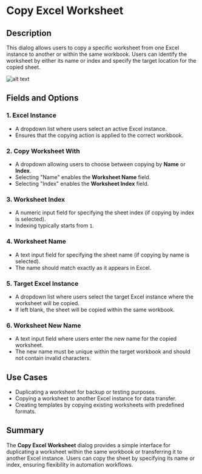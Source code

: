 # Copy Excel Worksheet

## Description

This dialog allows users to copy a specific worksheet from one Excel instance to another or within the same workbook. Users can identify the worksheet by either its name or index and specify the target location for the copied sheet.

![alt text](../assets/excel/copy-excel-worksheet.png)

## Fields and Options

### 1. **Excel Instance**  

- A dropdown list where users select an active Excel instance.  
- Ensures that the copying action is applied to the correct workbook.  

### 2. **Copy Worksheet With**  

- A dropdown allowing users to choose between copying by **Name** or **Index**.  
- Selecting "Name" enables the **Worksheet Name** field.  
- Selecting "Index" enables the **Worksheet Index** field.  

### 3. **Worksheet Index**  

- A numeric input field for specifying the sheet index (if copying by index is selected).  
- Indexing typically starts from `1`.  

### 4. **Worksheet Name**  

- A text input field for specifying the sheet name (if copying by name is selected).  
- The name should match exactly as it appears in Excel.  

### 5. **Target Excel Instance**  

- A dropdown list where users select the target Excel instance where the worksheet will be copied.  
- If left blank, the sheet will be copied within the same workbook.  

### 6. **Worksheet New Name**  

- A text input field where users enter the new name for the copied worksheet.  
- The new name must be unique within the target workbook and should not contain invalid characters.  

## Use Cases  

- Duplicating a worksheet for backup or testing purposes.  
- Copying a worksheet to another Excel instance for data transfer.  
- Creating templates by copying existing worksheets with predefined formats.  

## Summary  

The **Copy Excel Worksheet** dialog provides a simple interface for duplicating a worksheet within the same workbook or transferring it to another Excel instance. Users can copy the sheet by specifying its name or index, ensuring flexibility in automation workflows.  